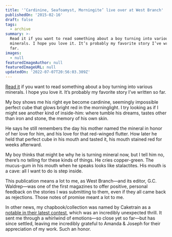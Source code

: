 ```yaml
---
title: '‘Cardinine, Seafoamyst, Morningite’ live over at West Branch'
publishedOn: '2015-02-16'
draft: false
tags:
  - archive
summary: >-
  Read it if you want to read something about a boy turning into various
  minerals. I hope you love it. It’s probably my favorite story I’ve written so
  far.
images:
  - null
featuredImageAuthor: null
featuredImageURL: null
updatedOn: '2022-07-07T20:56:03.309Z'
---
```


[Read it](https://west-branch-wired.bucknell.edu/past-issues-of-wired/winter-2015/joel-hans.html) if you want to read
something about a boy turning into various minerals. I hope you love it. It’s probably my favorite story I’ve written so
far.

<StoryQuote>
My boy shows me his right eye become cardinine, seemingly impossible perfect cube that glows bright red in the morninglight. I try looking as if I might see another kind of inside-him: where tumble his dreams, tastes other than iron and stone, the memory of his own skin.

He says he still remembers the day his mother named the mineral in honor of her love for him, and his love for that red-winged flutter. How later he held that perfect cube in his mouth and tasted it, his mouth stained red for weeks afterward.

My boy thinks that might be why he is turning mineral now, but I tell him no, there’s no telling for these kinds of things. He cries copper-green. The mucus-gum in his mouth when he speaks looks like stalactites. His mouth is a cave: all I want to do is step inside.
</StoryQuote>

This publication means a lot to me, as West Branch—and its editor, G.C. Waldrep—was one of the first magazines to offer
positive, personal feedback on the stories I was submitting to them, even if they all came back as rejections. Those
notes of promise meant a lot to me.

In other news, my chapbook/collection was named by Caketrain as a [notable in their latest
contest](https://web.archive.org/web/20160324185509/http://caketrain.org/compete/), which was an incredibly unexpected
thrill. It sent me through a whirlwind of emotions—so close yet so far—but has since settled, leaving me incredibly
grateful to Amanda & Joseph for their appreciation of my work. Such an honor.
